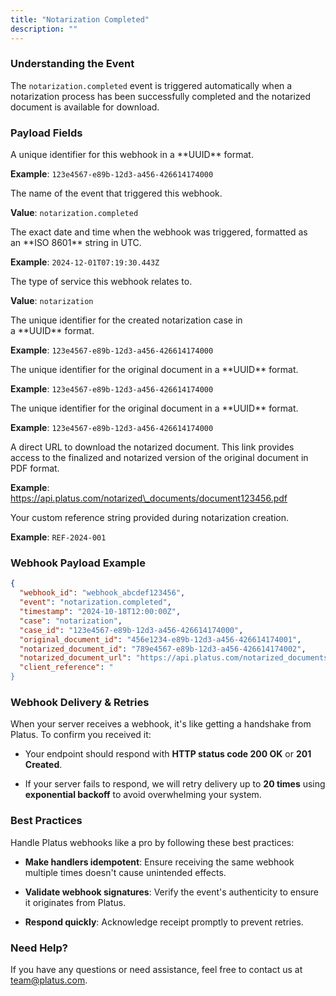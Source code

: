 ```yaml
---
title: "Notarization Completed"
description: ""
---
```


### Understanding the Event

The `notarization.completed` event is triggered automatically when a notarization process has been successfully completed and the notarized document is available for download.

### Payload Fields

<ResponseField name="webhook_id" type="string">
  A unique identifier for this webhook in a **UUID** format.

  **Example**: `123e4567-e89b-12d3-a456-426614174000`
</ResponseField>

<ResponseField name="event" type="string">
  The name of the event that triggered this webhook.

  **Value**: `notarization.completed`
</ResponseField>

<ResponseField name="timestamp" type="string">
  The exact date and time when the webhook was triggered, formatted as an **ISO 8601** string in UTC.

  **Example**: `2024-12-01T07:19:30.443Z`
</ResponseField>

<ResponseField name="service" type="string">
  The type of service this webhook relates to.

  **Value**: `notarization`
</ResponseField>

<ResponseField name="case_id" type="string">
  The unique identifier for the created notarization case in a **UUID** format.

  **Example**: `123e4567-e89b-12d3-a456-426614174000`
</ResponseField>

<ResponseField name="original_document_id" type="string">
  The unique identifier for the original document in a **UUID** format.

  **Example**: `123e4567-e89b-12d3-a456-426614174000`
</ResponseField>

<ResponseField name="notarized_document_id" type="string">
  The unique identifier for the original document in a **UUID** format.

  **Example**: `123e4567-e89b-12d3-a456-426614174000`
</ResponseField>

<ResponseField name="notarized_document_url" type="string">
  A direct URL to download the notarized document. This link provides access to the finalized and notarized version of the original document in PDF format.

  **Example**: https://api.platus.com/notarized\_documents/document123456.pdf
</ResponseField>

<ResponseField name="client_reference" type="string">
  Your custom reference string provided during notarization creation.

  **Example**: `REF-2024-001`
</ResponseField>

### Webhook Payload Example

```json
{
  "webhook_id": "webhook_abcdef123456",
  "event": "notarization.completed",   
  "timestamp": "2024-10-18T12:00:00Z",
  "case": "notarization", 
  "case_id": "123e4567-e89b-12d3-a456-426614174000",
  "original_document_id": "456e1234-e89b-12d3-a456-426614174001",
  "notarized_document_id": "789e4567-e89b-12d3-a456-426614174002",
  "notarized_document_url": "https://api.platus.com/notarized_documents/document123456.pdf",
  "client_reference": "
}
```

### Webhook Delivery & Retries

When your server receives a webhook, it's like getting a handshake from Platus. To confirm you received it:

* Your endpoint should respond with **HTTP status code 200 OK** or **201 Created**.

* If your server fails to respond, we will retry delivery up to **20 times** using **exponential backoff** to avoid overwhelming your system.

### Best Practices

Handle Platus webhooks like a pro by following these best practices:

* **Make handlers idempotent**: Ensure receiving the same webhook multiple times doesn't cause unintended effects.

* **Validate webhook signatures**: Verify the event's authenticity to ensure it originates from Platus.

* **Respond quickly**: Acknowledge receipt promptly to prevent retries.

### Need Help?

If you have any questions or need assistance, feel free to contact us at [team@platus.com](mailto:team@platus.com).